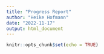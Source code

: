 ---
title: "Progress Report"
author: "Heike Hofmann"
date: "2022-11-17"
output: html_document
---

```{r setup, include=FALSE}
knitr::opts_chunk$set(echo = TRUE)
```

